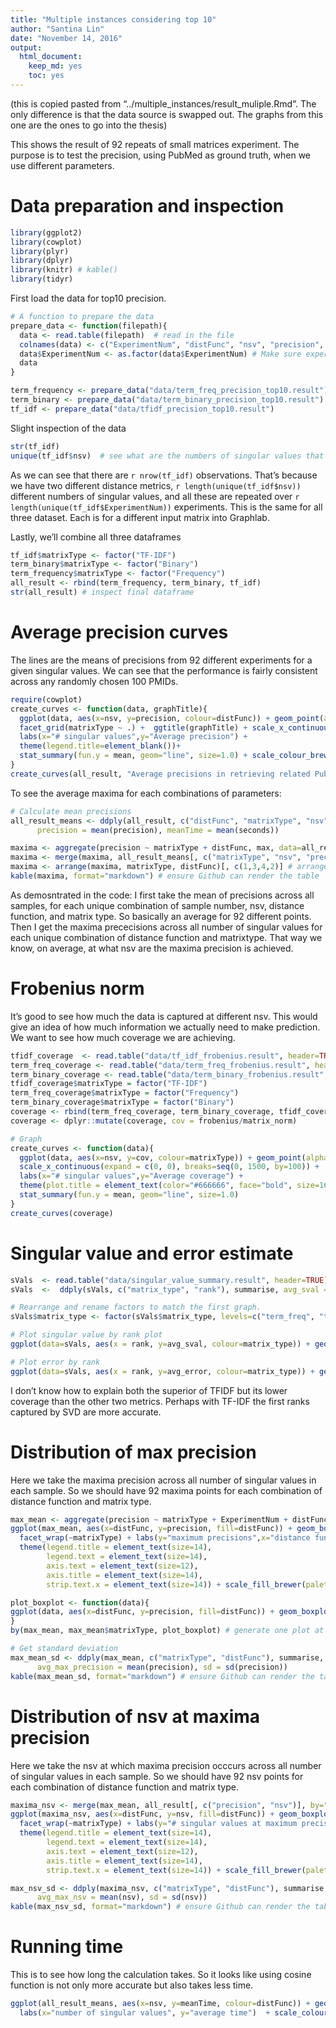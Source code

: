 ```yaml
---
title: "Multiple instances considering top 10"
author: "Santina Lin"
date: "November 14, 2016"
output: 
  html_document: 
    keep_md: yes
    toc: yes
---
```


(this is copied pasted from "../multiple_instances/result_muliple.Rmd". The only difference is that the data source is swapped out. The graphs from this one are the ones to go into the thesis)

This shows the result of 92 repeats of small matrices experiment. The purpose is to test the precision, using PubMed as ground truth, when we use different parameters. 

# Data preparation and inspection

```r
library(ggplot2)
library(cowplot)
library(plyr)
library(dplyr)
library(knitr) # kable()
library(tidyr)
```

First load the data for top10 precision. 
```r
# A function to prepare the data 
prepare_data <- function(filepath){
  data <- read.table(filepath)  # read in the file 
  colnames(data) <- c("ExperimentNum", "distFunc", "nsv", "precision", "seconds") # Set the column name 
  data$ExperimentNum <- as.factor(data$ExperimentNum) # Make sure experiment numbers are factors
  data 
}

term_frequency <- prepare_data("data/term_freq_precision_top10.result") 
term_binary <- prepare_data("data/term_binary_precision_top10.result")
tf_idf <- prepare_data("data/tfidf_precision_top10.result")
```

Slight inspection of the data 
```r
str(tf_idf)
unique(tf_idf$nsv)  # see what are the numbers of singular values that I measured 
```

As we can see that there are `r nrow(tf_idf)` observations. That's because we have two different distance metrics, `r length(unique(tf_idf$nsv))` different numbers of singular values, and all these are repeated over `r length(unique(tf_idf$ExperimentNum))` experiments. This is the same for all three dataset. Each is for a different input matrix into Graphlab. 

Lastly, we'll combine all three dataframes 

```r
tf_idf$matrixType <- factor("TF-IDF")
term_binary$matrixType <- factor("Binary")
term_frequency$matrixType <- factor("Frequency")
all_result <- rbind(term_frequency, term_binary, tf_idf)
str(all_result) # inspect final dataframe
```

# Average precision curves 

The lines are the means of precisions from 92 different experiments for a given singular values. We can see that the performance is fairly consistent across any randomly chosen 100 PMIDs. 

```r
require(cowplot)
create_curves <- function(data, graphTitle){
  ggplot(data, aes(x=nsv, y=precision, colour=distFunc)) + geom_point(alpha=0.1) + 
  facet_grid(matrixType ~ .) +  ggtitle(graphTitle) + scale_x_continuous(expand = c(0, 0), breaks=seq(0, 1500, by=200)) +
  labs(x="# singular values",y="Average precision") +
  theme(legend.title=element_blank())+ 
  stat_summary(fun.y = mean, geom="line", size=1.0) + scale_colour_brewer(palette="Set2")
}
create_curves(all_result, "Average precisions in retrieving related PubMed articles")
```

To see the average maxima for each combinations of parameters: 
```r
# Calculate mean precisions  
all_result_means <- ddply(all_result, c("distFunc", "matrixType", "nsv"), summarise,
      precision = mean(precision), meanTime = mean(seconds))

maxima <- aggregate(precision ~ matrixType + distFunc, max, data=all_result_means)  # see maximum of all combinations 
maxima <- merge(maxima, all_result_means[, c("matrixType", "nsv", "precision")], by=c("matrixType", "precision")) # bring in the number of nsv 
maxima <- arrange(maxima, matrixType, distFunc)[, c(1,3,4,2)] # arrange the dataframe
kable(maxima, format="markdown") # ensure Github can render the table
```

As demosntrated in the code: I first take the mean of precisions across all samples, for each unique combination of sample number, nsv, distance function, and matrix type. So basically an average for 92 different points. Then I get the maxima prececisions across all number of singular values for each unique combination of distance function and matrixtype. That way we know, on average, at what nsv are the maxima precision is achieved. 

# Frobenius norm 

It's good to see how much the data is captured at different nsv. This would give an idea of how much information we actually need to make prediction. 
We want to see how much coverage we are achieving. 
```r
tfidf_coverage  <- read.table("data/tf_idf_frobenius.result", header=TRUE)
term_freq_coverage <- read.table("data/term_freq_frobenius.result", header=TRUE)
term_binary_coverage <- read.table("data/term_binary_frobenius.result", header=TRUE)
tfidf_coverage$matrixType = factor("TF-IDF")
term_freq_coverage$matrixType = factor("Frequency")
term_binary_coverage$matrixType = factor("Binary")
coverage <- rbind(term_freq_coverage, term_binary_coverage, tfidf_coverage)
coverage <- dplyr::mutate(coverage, cov = frobenius/matrix_norm)

# Graph
create_curves <- function(data){
  ggplot(data, aes(x=nsv, y=cov, colour=matrixType)) + geom_point(alpha=0.1) +
  scale_x_continuous(expand = c(0, 0), breaks=seq(0, 1500, by=100)) + 
  labs(x="# singular values",y="Average coverage") + 
  theme(plot.title = element_text(color="#666666", face="bold", size=16, hjust=0.2, vjust=1),legend.title=element_blank()) + 
  stat_summary(fun.y = mean, geom="line", size=1.0)
}
create_curves(coverage)
```

# Singular value and error estimate 
```r
sVals  <- read.table("data/singular_value_summary.result", header=TRUE)
sVals  <-  ddply(sVals, c("matrix_type", "rank"), summarise, avg_sval = mean(singular_value), avg_error = mean(error_estimate), std_sval = sd(singular_value), std_error = sd(error_estimate))

# Rearrange and rename factors to match the first graph.
sVals$matrix_type <- factor(sVals$matrix_type, levels=c("term_freq", "term_binary", "tf_idf"), labels=c("Frequency", "Binary", "TF-IDF"))

# Plot singular value by rank plot
ggplot(data=sVals, aes(x = rank, y=avg_sval, colour=matrix_type)) + geom_point(alpha=0.3) + labs(x="Rank",y="Average singular value")  + theme(legend.title=element_blank()) 

# Plot error by rank 
ggplot(data=sVals, aes(x = rank, y=avg_error, colour=matrix_type)) + geom_point(alpha=0.3) + labs(x="Rank",y="Average error estimates")  + theme(legend.title=element_blank())
```

I don't know how to explain both the superior of TFIDF but its lower coverage than the other two metrics. Perhaps with TF-IDF the first ranks captured by SVD are more accurate. 

# Distribution of max precision 

Here we take the maxima precision across all number of singular values in each sample. So we should have 92 maxima points for each combination of distance function and matrix type. 

```r
max_mean <- aggregate(precision ~ matrixType + ExperimentNum + distFunc, max, data=all_result)  # see maximum of all combinations 
ggplot(max_mean, aes(x=distFunc, y=precision, fill=distFunc)) + geom_boxplot(show.legend = FALSE) + 
  facet_wrap(~matrixType) + labs(y="maximum precisions",x="distance function") + 
  theme(legend.title = element_text(size=14), 
        legend.text = element_text(size=14),
        axis.text = element_text(size=12), 
        axis.title = element_text(size=14), 
        strip.text.x = element_text(size=14)) + scale_fill_brewer(palette="Set2") 
```


```r
plot_boxplot <- function(data){
ggplot(data, aes(x=distFunc, y=precision, fill=distFunc)) + geom_boxplot(show.legend = FALSE)  + scale_fill_brewer(palette="Set2")
}
by(max_mean, max_mean$matrixType, plot_boxplot) # generate one plot at a time
```


```r
# Get standard deviation 
max_mean_sd <- ddply(max_mean, c("matrixType", "distFunc"), summarise,
      avg_max_precision = mean(precision), sd = sd(precision))
kable(max_mean_sd, format="markdown") # ensure Github can render the table

```

# Distribution of nsv at maxima precision 

Here we take the nsv at which maxima precision occcurs across all number of singular values in each sample. So we should have 92 nsv points for each combination of distance function and matrix type. 

```r
maxima_nsv <- merge(max_mean, all_result[, c("precision", "nsv")], by="precision") # bring in the number of nsv 
ggplot(maxima_nsv, aes(x=distFunc, y=nsv, fill=distFunc)) + geom_boxplot(show.legend = FALSE) + 
  facet_wrap(~matrixType) + labs(y="# singular values at maximum precision",x="distance function")+ 
  theme(legend.title = element_text(size=14), 
        legend.text = element_text(size=14),
        axis.text = element_text(size=12), 
        axis.title = element_text(size=14), 
        strip.text.x = element_text(size=14)) + scale_fill_brewer(palette="Set2")
```

```r
max_nsv_sd <- ddply(maxima_nsv, c("matrixType", "distFunc"), summarise,
      avg_max_nsv = mean(nsv), sd = sd(nsv))
kable(max_nsv_sd, format="markdown") # ensure Github can render the table
```

# Running time

This is to see how long the calculation takes. So it looks like using cosine function is not only more accurate but also takes less time. 

```r
ggplot(all_result_means, aes(x=nsv, y=meanTime, colour=distFunc)) + geom_point() + facet_grid(matrixType ~ .) + 
  labs(x="number of singular values", y="average time")  + scale_colour_brewer(palette="Set2") + theme(legend.title=element_blank())
```

